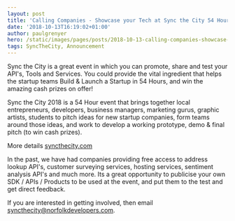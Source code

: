 ```yaml
---
layout: post
title: 'Calling Companies - Showcase your Tech at Sync the City 54 Hour Startup event'
date: '2018-10-13T16:19:02+01:00'
author: paulgrenyer
hero: /static/images/pages/posts/2018-10-13-calling-companies-showcase-your-tech-at-sync-the-city-54-hour-startup-event/hero.png
tags: SyncTheCity, Announcement
---
```


Sync the City is a great event in which you can promote, share and test your API's, Tools and Services. You could provide the vital ingredient that helps the startup teams Build & Launch a Startup in 54 Hours, and win the amazing cash prizes on offer!

Sync the City 2018 is a 54 Hour event that brings together local entrepreneurs, developers, business managers, marketing gurus, graphic artists, students to pitch ideas for new startup companies, form teams around those ideas, and work to develop a working prototype, demo & final pitch (to win cash prizes).

More details [syncthecity.com](http://syncthecity.com)

In the past, we have had companies providing free access to address lookup API's, customer surveying services, hosting services, sentiment analysis API's and much more. Its a great opportunity to publicise your own SDK / APIs / Products to be used at the event, and put them to the test and get direct feedback.

If you are interested in getting involved, then email [syncthecity@norfolkdevelopers.com](mailto:syncthecity@norfolkdevelopers.com).
